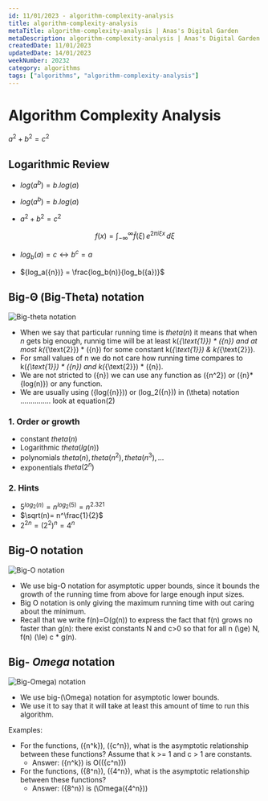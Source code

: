 ```yaml
---
id: 11/01/2023 - algorithm-complexity-analysis
title: algorithm-complexity-analysis
metaTitle: algorithm-complexity-analysis | Anas's Digital Garden
metaDescription: algorithm-complexity-analysis | Anas's Digital Garden
createdDate: 11/01/2023
updatedDate: 14/01/2023
weekNumber: 20232
category: algorithms
tags: ["algorithms", "algorithm-complexity-analysis"]
---
```



#  Algorithm Complexity Analysis


$a^2 + b^2 = c^2$


## Logarithmic Review

- ${log({a^b})}={b . log(a)}$

- $log(a^b) ={b . log(a)}$

- $a^2 + b^2 = c^2$

$$
f(x) = \int_{-\infty}^\infty
\hat f(\xi)\,e^{2 \pi i \xi x}
\,d\xi
$$


- ${log_b ({a}) = {c}} \leftrightarrow {b^c} = {a}$

- ${log_a({n})} = \frac{log_b(n)}{log_b({a})}$

## Big-Θ (Big-Theta) notation

![Big-$theta$ notation](./algorithm-complexity-analysis/big_theta_notation.png)

- When we say that particular running time is $theta({n})$ it means that when ${n}$ gets big enough, runnig time will be at least k\(_{\text{1}}\) \* \({n}\) and at most k\(_{\text{2}}\) \* \({n}\) for some constant k\(_{\text{1}}\) \& k\(_{\text{2}}\).
- For small values of n we do not care how running time compares to k\(_{\text{1}}\) \* \({n}\) and k\(_{\text{2}}\) \* \({n}\).
- We are not stricted to \({n}\) we can use any function as \({n^2}\) or \({n}\*{log(n)}\) or any function.
- We are usually using \({log({n}})\) or \(log_2({n})\) in \(\theta\) notation ............... look at equation(2)

### 1. Order or growth

- constant $theta(n)$
- Logarithmic $theta(lg({n}))$
- polynomials $theta({n}), theta({n^2}), theta({n^3}), ...$
- exponentials $theta({2^n})$

### 2. Hints

- $5^{log_2({n})} = {n^{log_2(5)}} = {n^{2.321}}$
- $\sqrt(n)= n^\frac{1}{2}$
- $2^{2n}={(2^2)^n}={4^n}$

## Big-O notation

![Big-O notation](./algorithm-complexity-analysis/big_o_notation.png)

- We use big-O notation for asymptotic upper bounds, since it bounds the growth of the running time from above for large enough input sizes.
- Big O notation is only giving the maximum running time with out caring about the minimum.
- Recall that we write f(n)=O(g(n)) to express the fact that f(n) grows no faster than g(n): there exist constants N and c>0 so that for all n \(\ge\) N, f(n) \(\le\) c \* g(n).

## Big- $Omega$ notation

![Big-$Omega$) notation](./algorithm-complexity-analysis/big_omega_notation.png)

- We use big-\(\Omega\) notation for asymptotic lower bounds.
- We use it to say that it will take at least this amount of time to run this algorithm.

Examples:

- For the functions, \({n^k}\), \({c^n}\)​​, what is the asymptotic relationship between these functions? Assume that k >= 1 and c > 1 are constants.
  - Answer: \({n^k}\) is O(\({c^n}\))
- For the functions, \({8^n}\), \({4^n}\), what is the asymptotic relationship between these functions?
  - Answer: \({8^n}\) is \(\Omega({4^n})\)
